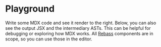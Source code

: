 
# Playground

Write some MDX code and see it render to the right.  Below, you can also
see the output JSX and the intermediary ASTs.  This can be helpful for
debugging or exploring how MDX works.  All [Rebass][] components are in
scope, so you can use those in the editor.

<Playground />

[rebass]: https://rebassjs.org/
